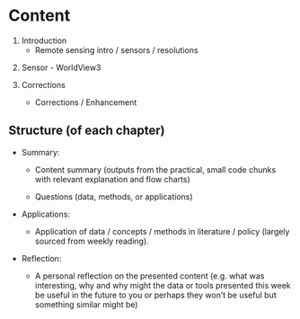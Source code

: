 # Content {.unnumbered}

1.  Introduction
    -   Remote sensing intro / sensors / resolutions

```{=html}
<!-- -->
```
2.  Sensor - WorldView3

3.  Corrections

    -   Corrections / Enhancement

## Structure (of each chapter)

-   Summary:

    -   Content summary (outputs from the practical, small code chunks with relevant explanation and flow charts)

    -   Questions (data, methods, or applications)

-   Applications:

    -   Application of data / concepts / methods in literature / policy (largely sourced from weekly reading).

-   Reflection:

    -   A personal reflection on the presented content (e.g. what was interesting, why and why might the data or tools presented this week be useful in the future to you or perhaps they won't be useful but something similar might be)

